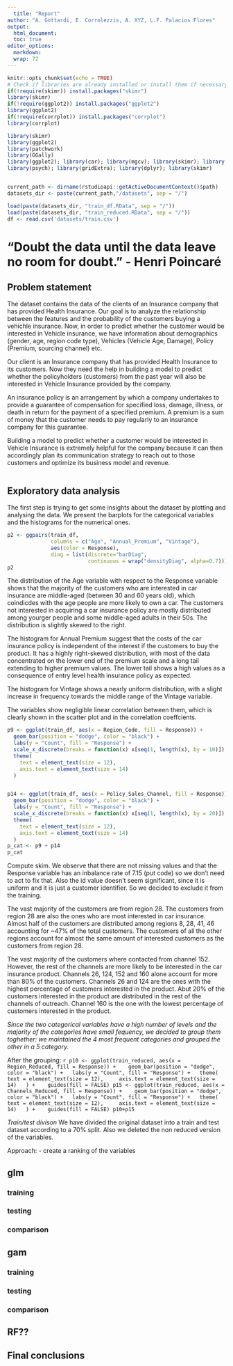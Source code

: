 ```yaml
---
  title: "Report"
author: "A. Gottardi, E. Corrolezzis, A. XYZ, L.F. Palacios Flores"
output: 
  html_document:
  toc: true
editor_options: 
  markdown: 
  wrap: 72
---
```

  
  ```r
knitr::opts_chunk$set(echo = TRUE)
# Check if libraries are already installed or install them if necessary
if(!require(skimr)) install.packages("skimr")
library(skimr)
if(!require(ggplot2)) install.packages("ggplot2")
library(ggplot2)
if(!require(corrplot)) install.packages("corrplot")
library(corrplot)

library(skimr)
library(ggplot2)
library(patchwork)
library(GGally)
library(ggplot2); library(car); library(mgcv); library(skimr); library(viridis)
library(psych); library(gridExtra); library(dplyr); library(skimr)


current_path <- dirname(rstudioapi::getActiveDocumentContext()$path)
datasets_dir <- paste(current_path,"/datasets", sep = "/")

load(paste(datasets_dir, "train_df.RData", sep = "/"))
load(paste(datasets_dir, "train_reduced.RData", sep = "/"))
df <- read.csv('datasets/train.csv')
```

# "Doubt the data until the data leave no room for doubt." - Henri Poincaré

## Problem statement
The dataset contains the data of the clients of an Insurance company that has provided Health Insurance. 
Our goal is to analyze the relationship between the features and the probability of the customers buying a vehichle insurance.
Now, in order to predict whether the customer would be interested in Vehicle insurance, we have information about demographics (gender, age, region code type), Vehicles (Vehicle Age, Damage), Policy (Premium, sourcing channel) etc.

Our client is an Insurance company that has provided Health Insurance to its customers. Now they need the help in building a model to predict whether the policyholders (customers) from the past year will also be interested in Vehicle Insurance provided by the company.

An insurance policy is an arrangement by which a company undertakes to provide a guarantee of compensation for specified loss, damage, illness, or death in return for the payment of a specified premium. A premium is a sum of money that the customer needs to pay regularly to an insurance company for this guarantee.

Building a model to predict whether a customer would be interested in Vehicle Insurance is extremely helpful for the company because it can then accordingly plan its communication strategy to reach out to those customers and optimize its business model and revenue.

```

```

## Exploratory data analysis
The first step is trying to get some insights about the dataset by plotting and analysing the data. We present the barplots for the categorical variables and the histograms for the numerical ones.
```r
p2 <- ggpairs(train_df, 
              columns = c("Age", "Annual_Premium", "Vintage"),
              aes(color = Response),
              diag = list(discrete="barDiag", 
                          continuous = wrap("densityDiag", alpha=0.7)))
p2
```
The distribution of the Age variable with respect to the Response variable shows that the majority of the customers who are interested in car insurance are middle-aged (between 30 and 60 years old), which coindicdes with the age people are more likely to own a car. 
The customers not interested in acquiring a car insurance policy are mostly distributed among yourger people and some middle-aged adults in their 50s. The distribution is slightly skewed to the right.

The histogram for Annual Premium suggest that the costs of the car insurance policy is independent of the interest if the customers to buy the product. It has a highly right-skewed distribution, with most of the data concentrated on the lower end of the premium scale and a long tail extending to higher premium values. The lower tail shows a high values as a consequence of entry level health insurance policy as expected. 

The histogram for Vintage shows a nearly uniform distribution, with a slight increase in frequency towards the middle range of the Vintage variable.

The variables show negligible linear correlation between them, which is clearly shown in the scatter plot and in the correlation coeffcients.


```r
p9 <- ggplot(train_df, aes(x = Region_Code, fill = Response)) + 
  geom_bar(position = "dodge", color = "black") +
  labs(y = "Count", fill = "Response") +
  scale_x_discrete(breaks = function(x) x[seq(1, length(x), by = 10)]) +
  theme(
    text = element_text(size = 12),
    axis.text = element_text(size = 14)
  )


p14 <- ggplot(train_df, aes(x = Policy_Sales_Channel, fill = Response)) + 
  geom_bar(position = "dodge", color = "black") +
  labs(y = "Count", fill = "Response") +
  scale_x_discrete(breaks = function(x) x[seq(1, length(x), by = 20)]) +
  theme(
    text = element_text(size = 12),
    axis.text = element_text(size = 14)
  )
p_cat <- p9 + p14
p_cat
```


Compute skim. We observe that there are not missing values and that the Response variable has an inbalance rate of 7.15 (put code) so we don't need to act to fix that.
Also the id value doesn't seem significant, since it is uniform and it is just a customer identifier. So we decided to exclude it from the training. 

The vast majority of the customers are from region 28. The customers from region 28 are also the ones who are most interested in car insurance. 
Almost half of the customers are distributed among regions 8, 28, 41, 46 accounting for ~47% of the total customers.
The customers of all the other regions account for almost the same amount of interested customers as the customers from region 28.

The vast majority of the customers where contacted from channel 152. However, the rest of the channels are more likely to be interested in the car insurance product. Channels 26, 124, 152 and 160 alone account for more than 80% of the customers. Channels 26 and 124 are the ones with the highest percentage of customers interested in the product. Abut 20% of the customers interested in the product are distributed in the rest of the channels of outreach. Channel 160 is the one with the lowest percentage of customers interested in the product.

*Since the two categorical variables have a high number of levels and the majority of the categories have small fequency, we decided to group them toghether: we maintained the 4 most frequent categories and grouped the other in a 5 category.*
  
  
  After the grouping:
  ```r
p10 <- ggplot(train_reduced, aes(x = Region_Reduced, fill = Response)) + 
  geom_bar(position = "dodge", color = "black") +
  labs(y = "Count", fill = "Response") +
  theme(
    text = element_text(size = 12),
    axis.text = element_text(size = 14)
  ) + 
  guides(fill = FALSE)
p15 <- ggplot(train_reduced, aes(x = Channels_Reduced, fill = Response)) + 
  geom_bar(position = "dodge", color = "black") +
  labs(y = "Count", fill = "Response") +
  theme(
    text = element_text(size = 12),
    axis.text = element_text(size = 14)
  ) + 
  guides(fill = FALSE)
p10+p15
```

*Train/test divison* We have divided the original dataset into a train and test dataset according to a 70% split. Also we deleted the non reduced version of the variables.


Approach:
  - create a ranking of the variables

## glm

### training
### testing
### comparison


## gam
### training
### testing
### comparison


## RF??

## Final conclusions


